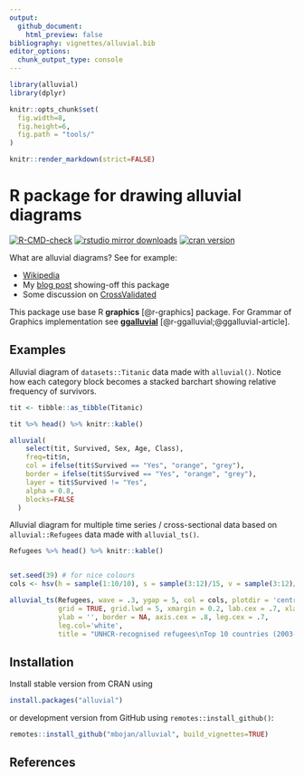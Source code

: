 ```yaml
---
output: 
  github_document:
    html_preview: false
bibliography: vignettes/alluvial.bib
editor_options: 
  chunk_output_type: console
---
```


```r
library(alluvial)
library(dplyr)

knitr::opts_chunk$set(
  fig.width=8,
  fig.height=6,
  fig.path = "tools/"
)

knitr::render_markdown(strict=FALSE)
```



# R package for drawing alluvial diagrams

<!-- badges: start -->
[![R-CMD-check](https://github.com/mbojan/alluvial/workflows/R-CMD-check/badge.svg)](https://github.com/mbojan/alluvial/actions)
[![rstudio mirror downloads](http://cranlogs.r-pkg.org/badges/alluvial?color=2ED968)](http://cranlogs.r-pkg.org/)
[![cran version](http://www.r-pkg.org/badges/version/alluvial)](https://cran.r-project.org/package=alluvial)
<!-- badges: end -->

What are alluvial diagrams? See for example:

* [Wikipedia](http://en.wikipedia.org/wiki/Alluvial_diagram)
* My [blog post](http://bc.bojanorama.pl/2014/03/alluvial-diagrams) showing-off this package
* Some discussion on [CrossValidated](http://stats.stackexchange.com/questions/12029/is-it-possible-to-create-parallel-sets-plot-using-r)

This package use base R **graphics** [@r-graphics] package. For Grammar of Graphics implementation see [**ggalluvial**](https://github.com/corybrunson/ggalluvial) [@r-ggalluvial;@ggalluvial-article].


## Examples

Alluvial diagram of `datasets::Titanic` data made with `alluvial()`. Notice how each category block becomes a stacked barchart showing relative frequency of survivors.

```r
tit <- tibble::as_tibble(Titanic)

tit %>% head() %>% knitr::kable()

alluvial(
    select(tit, Survived, Sex, Age, Class),
    freq=tit$n,
    col = ifelse(tit$Survived == "Yes", "orange", "grey"),
    border = ifelse(tit$Survived == "Yes", "orange", "grey"),
    layer = tit$Survived != "Yes",
    alpha = 0.8,
    blocks=FALSE
  )
```





Alluvial diagram for multiple time series / cross-sectional data based on `alluvial::Refugees` data made with `alluvial_ts()`.

```r
Refugees %>% head() %>% knitr::kable()


set.seed(39) # for nice colours
cols <- hsv(h = sample(1:10/10), s = sample(3:12)/15, v = sample(3:12)/15)

alluvial_ts(Refugees, wave = .3, ygap = 5, col = cols, plotdir = 'centred', alpha=.9,
            grid = TRUE, grid.lwd = 5, xmargin = 0.2, lab.cex = .7, xlab = '',
            ylab = '', border = NA, axis.cex = .8, leg.cex = .7,
            leg.col='white', 
            title = "UNHCR-recognised refugees\nTop 10 countries (2003-13)\n")
```



## Installation

Install stable version from CRAN using

```r
install.packages("alluvial")
```

or development version from GitHub using `remotes::install_github()`:

```r
remotes::install_github("mbojan/alluvial", build_vignettes=TRUE)
```




## References
